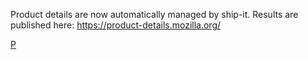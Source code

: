Product details are now automatically managed by ship-it.
Results are published here:
https://product-details.mozilla.org/


[[Category: Release Management|P]]
